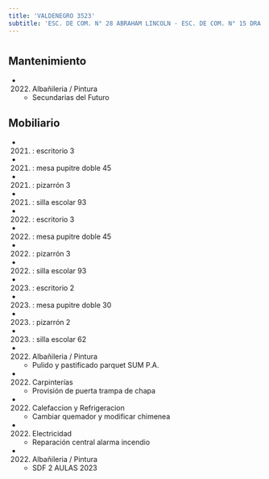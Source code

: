 ```yaml
---
title: 'VALDENEGRO 3523'
subtitle: 'ESC. DE COM. N° 28 ABRAHAM LINCOLN - ESC. DE COM. N° 15 DRA. CECILIA GRIERSON'
---
```


#


## Mantenimiento

*  (2022) Albañileria / Pintura 
    + Secundarias del Futuro


## Mobiliario

*  (2021) : escritorio 3 

*  (2021) : mesa pupitre doble 45 

*  (2021) : pizarrón 3 

*  (2021) : silla escolar 93 

*  (2022) : escritorio 3 

*  (2022) : mesa pupitre doble 45 

*  (2022) : pizarrón 3 

*  (2022) : silla escolar 93 

*  (2023) : escritorio 2 

*  (2023) : mesa pupitre doble 30 

*  (2023) : pizarrón 2 

*  (2023) : silla escolar 62 




*  (2022) Albañileria / Pintura 
    + Pulido y pastificado parquet SUM P.A.

*  (2022) Carpinterías 
    + Provisión de puerta trampa de chapa

*  (2022) Calefaccion y Refrigeracion 
    + Cambiar quemador y modificar chimenea

*  (2022) Electricidad 
    + Reparación central alarma incendio

*  (2022) Albañileria / Pintura 
    + SDF 2 AULAS 2023



